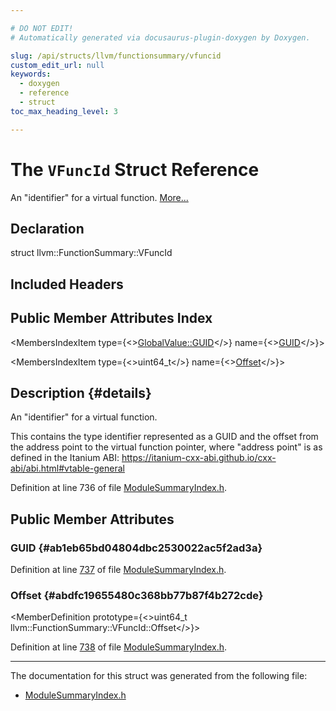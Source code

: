 ```yaml
---

# DO NOT EDIT!
# Automatically generated via docusaurus-plugin-doxygen by Doxygen.

slug: /api/structs/llvm/functionsummary/vfuncid
custom_edit_url: null
keywords:
  - doxygen
  - reference
  - struct
toc_max_heading_level: 3

---
```





# The `VFuncId` Struct Reference

<DoxygenPage pluginConfig={pluginConfig}>

An &quot;identifier&quot; for a virtual function. <a href="#details">More...</a>

## Declaration

<CodeBlock>struct llvm::FunctionSummary::VFuncId</CodeBlock>

## Included Headers

<IncludesList>
<IncludesListItem
  filePath="llvm/IR/ModuleSummaryIndex.h"
  permalink="/docs/api/files/include/include/llvm/include/llvm/ir/modulesummaryindex-h"
  isLocal="true" />
</IncludesList>

## Public Member Attributes Index

<MembersIndex>

<MembersIndexItem
  type={<><a href="/docs/api/classes/llvm/globalvalue/#a3af0428ec6e48cb2f05c199b7b9f7e07">GlobalValue::GUID</a></>}
  name={<><a href="#ab1eb65bd04804dbc2530022ac5f2ad3a">GUID</a></>}>
</MembersIndexItem>

<MembersIndexItem
  type={<>uint64&#95;t</>}
  name={<><a href="#abdfc19655480c368bb77b87f4b272cde">Offset</a></>}>
</MembersIndexItem>

</MembersIndex>

## Description {#details}

An &quot;identifier&quot; for a virtual function.

This contains the type identifier represented as a GUID and the offset from the address point to the virtual function pointer, where &quot;address point&quot; is as defined in the Itanium ABI: <a href="https://itanium-cxx-abi.github.io/cxx-abi/abi.html#vtable-general">https://itanium-cxx-abi.github.io/cxx-abi/abi.html#vtable-general</a>

Definition at line 736 of file <a href="/docs/api/files/include/include/llvm/include/llvm/ir/modulesummaryindex-h">ModuleSummaryIndex.h</a>.

<SectionDefinition>

## Public Member Attributes

### GUID {#ab1eb65bd04804dbc2530022ac5f2ad3a}

<MemberDefinition
  prototype="GlobalValue::GUID llvm::FunctionSummary::VFuncId::GUID">

Definition at line <a href="/docs/api/files/include/include/llvm/include/llvm/ir/modulesummaryindex-h/#l00737">737</a> of file <a href="/docs/api/files/include/include/llvm/include/llvm/ir/modulesummaryindex-h">ModuleSummaryIndex.h</a>.
</MemberDefinition>

### Offset {#abdfc19655480c368bb77b87f4b272cde}

<MemberDefinition
  prototype={<>uint64&#95;t llvm::FunctionSummary::VFuncId::Offset</>}>

Definition at line <a href="/docs/api/files/include/include/llvm/include/llvm/ir/modulesummaryindex-h/#l00738">738</a> of file <a href="/docs/api/files/include/include/llvm/include/llvm/ir/modulesummaryindex-h">ModuleSummaryIndex.h</a>.
</MemberDefinition>

</SectionDefinition>

<hr/>

The documentation for this struct was generated from the following file:

<ul>
<li><a href="/docs/api/files/include/include/llvm/include/llvm/ir/modulesummaryindex-h">ModuleSummaryIndex.h</a></li>
</ul>

</DoxygenPage>
